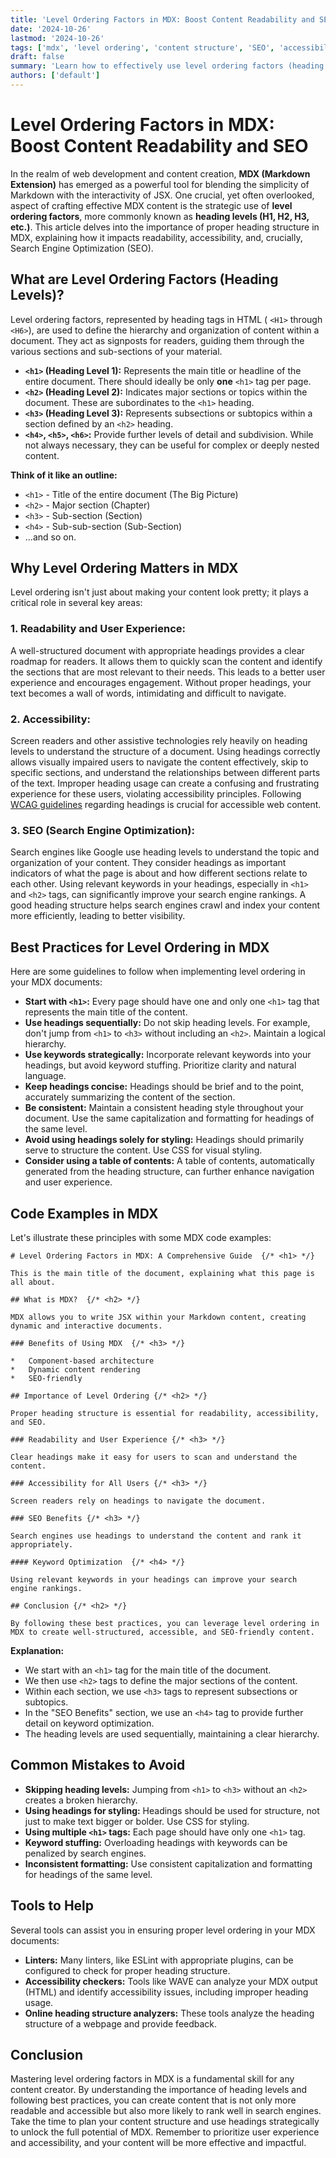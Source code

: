 ```yaml
---
title: 'Level Ordering Factors in MDX: Boost Content Readability and SEO'
date: '2024-10-26'
lastmod: '2024-10-26'
tags: ['mdx', 'level ordering', 'content structure', 'SEO', 'accessibility', 'markdown extensions']
draft: false
summary: 'Learn how to effectively use level ordering factors (heading levels) in MDX to create well-structured, accessible, and SEO-friendly content. This guide provides practical examples and best practices for maximizing the impact of your MDX documents.'
authors: ['default']
---
```


# Level Ordering Factors in MDX: Boost Content Readability and SEO

In the realm of web development and content creation, **MDX (Markdown Extension)** has emerged as a powerful tool for blending the simplicity of Markdown with the interactivity of JSX. One crucial, yet often overlooked, aspect of crafting effective MDX content is the strategic use of **level ordering factors**, more commonly known as **heading levels (H1, H2, H3, etc.)**. This article delves into the importance of proper heading structure in MDX, explaining how it impacts readability, accessibility, and, crucially, Search Engine Optimization (SEO).

## What are Level Ordering Factors (Heading Levels)?

Level ordering factors, represented by heading tags in HTML ( `<H1>` through `<H6>`), are used to define the hierarchy and organization of content within a document. They act as signposts for readers, guiding them through the various sections and sub-sections of your material.

- **`<h1>` (Heading Level 1):** Represents the main title or headline of the entire document. There should ideally be only **one** `<h1>` tag per page.
- **`<h2>` (Heading Level 2):** Indicates major sections or topics within the document. These are subordinates to the `<h1>` heading.
- **`<h3>` (Heading Level 3):** Represents subsections or subtopics within a section defined by an `<h2>` heading.
- **`<h4>`, `<h5>`, `<h6>`:** Provide further levels of detail and subdivision. While not always necessary, they can be useful for complex or deeply nested content.

**Think of it like an outline:**

- `<h1>` - Title of the entire document (The Big Picture)
- `<h2>` - Major section (Chapter)
- `<h3>` - Sub-section (Section)
- `<h4>` - Sub-sub-section (Sub-Section)
- ...and so on.

## Why Level Ordering Matters in MDX

Level ordering isn't just about making your content look pretty; it plays a critical role in several key areas:

### 1. Readability and User Experience:

A well-structured document with appropriate headings provides a clear roadmap for readers. It allows them to quickly scan the content and identify the sections that are most relevant to their needs. This leads to a better user experience and encourages engagement. Without proper headings, your text becomes a wall of words, intimidating and difficult to navigate.

### 2. Accessibility:

Screen readers and other assistive technologies rely heavily on heading levels to understand the structure of a document. Using headings correctly allows visually impaired users to navigate the content effectively, skip to specific sections, and understand the relationships between different parts of the text. Improper heading usage can create a confusing and frustrating experience for these users, violating accessibility principles. Following [WCAG guidelines](https://www.w3.org/WAI/standards-guidelines/wcag/) regarding headings is crucial for accessible web content.

### 3. SEO (Search Engine Optimization):

Search engines like Google use heading levels to understand the topic and organization of your content. They consider headings as important indicators of what the page is about and how different sections relate to each other. Using relevant keywords in your headings, especially in `<h1>` and `<h2>` tags, can significantly improve your search engine rankings. A good heading structure helps search engines crawl and index your content more efficiently, leading to better visibility.

## Best Practices for Level Ordering in MDX

Here are some guidelines to follow when implementing level ordering in your MDX documents:

- **Start with `<h1>`:** Every page should have one and only one `<h1>` tag that represents the main title of the content.
- **Use headings sequentially:** Do not skip heading levels. For example, don't jump from `<h1>` to `<h3>` without including an `<h2>`. Maintain a logical hierarchy.
- **Use keywords strategically:** Incorporate relevant keywords into your headings, but avoid keyword stuffing. Prioritize clarity and natural language.
- **Keep headings concise:** Headings should be brief and to the point, accurately summarizing the content of the section.
- **Be consistent:** Maintain a consistent heading style throughout your document. Use the same capitalization and formatting for headings of the same level.
- **Avoid using headings solely for styling:** Headings should primarily serve to structure the content. Use CSS for visual styling.
- **Consider using a table of contents:** A table of contents, automatically generated from the heading structure, can further enhance navigation and user experience.

## Code Examples in MDX

Let's illustrate these principles with some MDX code examples:

```plaintext
# Level Ordering Factors in MDX: A Comprehensive Guide  {/* <h1> */}

This is the main title of the document, explaining what this page is all about.

## What is MDX?  {/* <h2> */}

MDX allows you to write JSX within your Markdown content, creating dynamic and interactive documents.

### Benefits of Using MDX  {/* <h3> */}

*   Component-based architecture
*   Dynamic content rendering
*   SEO-friendly

## Importance of Level Ordering {/* <h2> */}

Proper heading structure is essential for readability, accessibility, and SEO.

### Readability and User Experience {/* <h3> */}

Clear headings make it easy for users to scan and understand the content.

### Accessibility for All Users {/* <h3> */}

Screen readers rely on headings to navigate the document.

### SEO Benefits {/* <h3> */}

Search engines use headings to understand the content and rank it appropriately.

#### Keyword Optimization  {/* <h4> */}

Using relevant keywords in your headings can improve your search engine rankings.

## Conclusion {/* <h2> */}

By following these best practices, you can leverage level ordering in MDX to create well-structured, accessible, and SEO-friendly content.
```

**Explanation:**

- We start with an `<h1>` tag for the main title of the document.
- We then use `<h2>` tags to define the major sections of the content.
- Within each section, we use `<h3>` tags to represent subsections or subtopics.
- In the "SEO Benefits" section, we use an `<h4>` tag to provide further detail on keyword optimization.
- The heading levels are used sequentially, maintaining a clear hierarchy.

## Common Mistakes to Avoid

- **Skipping heading levels:** Jumping from `<h1>` to `<h3>` without an `<h2>` creates a broken hierarchy.
- **Using headings for styling:** Headings should be used for structure, not just to make text bigger or bolder. Use CSS for styling.
- **Using multiple `<h1>` tags:** Each page should have only one `<h1>` tag.
- **Keyword stuffing:** Overloading headings with keywords can be penalized by search engines.
- **Inconsistent formatting:** Use consistent capitalization and formatting for headings of the same level.

## Tools to Help

Several tools can assist you in ensuring proper level ordering in your MDX documents:

- **Linters:** Many linters, like ESLint with appropriate plugins, can be configured to check for proper heading structure.
- **Accessibility checkers:** Tools like WAVE can analyze your MDX output (HTML) and identify accessibility issues, including improper heading usage.
- **Online heading structure analyzers:** These tools analyze the heading structure of a webpage and provide feedback.

## Conclusion

Mastering level ordering factors in MDX is a fundamental skill for any content creator. By understanding the importance of heading levels and following best practices, you can create content that is not only more readable and accessible but also more likely to rank well in search engines. Take the time to plan your content structure and use headings strategically to unlock the full potential of MDX. Remember to prioritize user experience and accessibility, and your content will be more effective and impactful.
